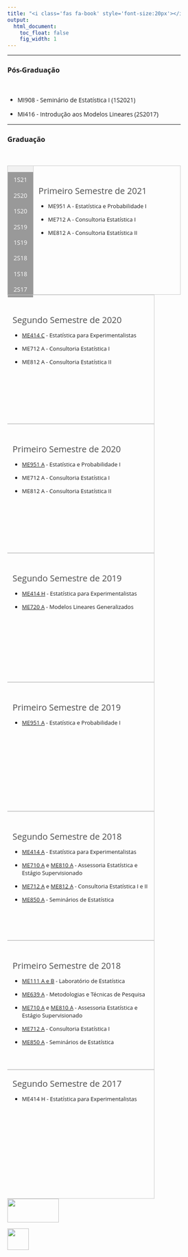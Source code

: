 ```yaml
---
title: "<i class='fas fa-book' style='font-size:20px'></i> Ensino"
output:
  html_document:
    toc_float: false
    fig_width: 1
---
```


<style>
* {box-sizing: border-box}
body {font-family: Open Sans;}

h3a { /* Header 3*/
    font-size: 20px;
    color: #4d4d4d;
}

/* Style the tab */
.tab {
  float: left;
  border: 1px solid #ccc;
  background-color: #f1f1f1;
  width: 15%;
  height: 300px;
}

/* Style the buttons inside the tab */
.tab button {
  display: block;
  background-color: #999999;
  color: white;
  padding: 8.7px 8px;
  width: 100%;
  border: none;
  outline: none;
  text-align: center;
  cursor: pointer;
  transition: 0.3s;
  font-size: 14px;
  font-family: 'Open Sans';
  font-style: normal;
}

/* Change background color of buttons on hover */
.tab button:hover {
  background-color: #777;
}

/* Create an active/current "tab button" class */
.tab button.active {
  background-color: DarkRed;
}

/* Style the tab content */
.tabcontent {
  float: left;
  padding: 0px 12px;
  border: 1px solid #ccc;
  width: 85%;
  border-left: none;
  height: 300px;
  font-size: 13px;
  font-family: 'Open Sans';
  font-style: normal;
}
</style>

----

### Pós-Graduação
<p class="ptitle"> \ </p>

- MI908 - Seminário de Estatística I (1S2021)
</br>

- MI416 - Introdução aos Modelos Lineares (2S2017)
</br>

----

### Graduação
<p class="ptitle"> \ </p>

<div class="tab">
  <button class="tablinks" onclick="openE(event, '1S21')" id="defaultOpen">1S21</button>
  <button class="tablinks" onclick="openE(event, '2S20')" >2S20</button>
  <button class="tablinks" onclick="openE(event, '1S20')" >1S20</button>
  <button class="tablinks" onclick="openE(event, '2S19')">2S19</button>
  <button class="tablinks" onclick="openE(event, '1S19')">1S19</button>
  <button class="tablinks" onclick="openE(event, '2S18')">2S18</button>
  <button class="tablinks" onclick="openE(event, '1S18')">1S18</button>
  <button class="tablinks" onclick="openE(event, '2S17')">2S17</button>
</div>

<div id="1S21" class="tabcontent">
</br>

<h3a>Primeiro Semestre de 2021</h3a>
<p>

- ME951 A - Estatística e Probabilidade I
</br>

- ME712 A -  Consultoria Estatística I
</br>

- ME812 A -  Consultoria Estatística II

</p>
</div>

<div id="2S20" class="tabcontent">
</br>

<h3a>Segundo Semestre de 2020</h3a>
<p>

- [ME414 C](http://me414-unicamp.github.io) - Estatística para Experimentalistas 
</br>

- ME712 A -  Consultoria Estatística I
</br>

- ME812 A -  Consultoria Estatística II

</p>
</div>

<div id="1S20" class="tabcontent">
</br>

<h3a>Primeiro Semestre de 2020</h3a>
<p>

- [ME951 A](me951_1s2020.html) - Estatística e Probabilidade I
</br>

- ME712 A -  Consultoria Estatística I
</br>

- ME812 A -  Consultoria Estatística II

</p>
</div>

<div id="2S19" class="tabcontent">
</br>

<h3a>Segundo Semestre de 2019</h3a>
<p>

- [ME414 H](me414_2s2019.html) - Estatística para Experimentalistas
</br>

- [ME720 A](me720_2s2019.html) -  Modelos Lineares Generalizados

</p>

</div>

<div id="1S19" class="tabcontent">
</br>

<h3a>Primeiro Semestre de 2019</h3a>
<p>

- [ME951 A](me951_1s2019.html) - Estatística e Probabilidade I

</p>
</div>

<div id="2S18" class="tabcontent">
</br>

<h3a>Segundo Semestre de 2018</h3a>
<p>

- [ME414 A](me414_2s2018.html) - Estatística para Experimentalistas
</br>

- [ME710 A](Disciplinas/EmentaME710_2S2018.pdf) e [ME810 A](Disciplinas/EmentaME810_2S2018.pdf) - Assessoria Estatística e Estágio Supervisionado
</br>

- [ME712 A ](Disciplinas/EmentaME712e812_2S2018.pdf) e [ME812 A](Disciplinas/EmentaME712e812_2S2018.pdf) -  Consultoria Estatística I e II
</br>

- [ME850 A](Disciplinas/EmentaME850_2S2018.pdf) - Seminários de Estatística

</p>
</div>

<div id="1S18" class="tabcontent">
</br>

<h3a>Primeiro Semestre de 2018</h3a>
<p>

- [ME111 A e B](me111_1s2018.html) - Laboratório de Estatística
</br>

- [ME639 A](me639_1s2018.html) -  Metodologias e Técnicas de Pesquisa
</br>

- [ME710 A](Disciplinas/EmentaME710_1s2018.pdf) e [ME810 A](Disciplinas/EmentaME810_1s2018.pdf) - Assessoria Estatística e Estágio Supervisionado
</br>

- [ME712 A](Disciplinas/EmentaME712_1s2018.pdf) -  Consultoria Estatística I
</br>

- [ME850 A](Disciplinas/EmentaME850_1s2018.pdf) - Seminários de Estatística

</p>
</div>

<div id="2S17" class="tabcontent">
</br>
<h3a>Segundo Semestre de 2017</h3a>
<p>

- ME414 H - Estatística para Experimentalistas

</p>
</div>

<script>
function openE(evt, cityName) {
  var i, tabcontent, tablinks;
  tabcontent = document.getElementsByClassName("tabcontent");
  for (i = 0; i < tabcontent.length; i++) {
    tabcontent[i].style.display = "none";
  }
  tablinks = document.getElementsByClassName("tablinks");
  for (i = 0; i < tablinks.length; i++) {
    tablinks[i].className = tablinks[i].className.replace(" active", "");
  }
  document.getElementById(cityName).style.display = "block";
  evt.currentTarget.className += " active";
}

// Get the element with id="defaultOpen" and click on it
document.getElementById("defaultOpen").click();
</script>

\ 

</br>

<!-- ----------------------------------------- -->
<p class="outset"></p>
<div id="footer">
<p>
<div class="column-f1">
<img src="imagens/logo-unicamp1.png" width="120" height="55">
</div>
<div class="column-f2">
<img src="imagens/logoimecc.png" width="50" height="50">
</div>
</p>
</div>
